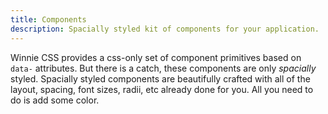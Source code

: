 ```yaml
---
title: Components 
description: Spacially styled kit of components for your application.
---
```



Winnie CSS provides a css-only set of component primitives based on `data-` attributes. But there is a catch, these components are only *spacially* styled. Spacially styled components are beautifully crafted with all of the layout, spacing, font sizes, radii, etc already done for you. All you need to do is add some color.

<Demo>
  <ComponentsHero />
</Demo>



